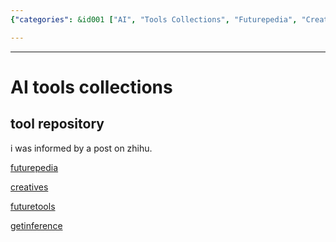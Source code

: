 ```yaml
---
{"categories": &id001 ["AI", "Tools Collections", "Futurepedia", "Creatives", "Futuretools", "Zhihu", "Getinference"], "category": "AI tools collections", "date": "2023-12-22 23:52:59", "description": "This article highlights various AI tools collections, including Futurepedia, Creatives, and Futuretools. It also refers to a Zhihu post and Getinference.", "tags": *id001, "title": "AI tools collections"}

---
```


------

# AI tools collections

## tool repository

i was informed by a post on zhihu.

[futurepedia](https://www.futurepedia.io/)

[creatives](https://www.creaitives.com/tools)

[futuretools](https://www.futuretools.io/)

[getinference](https://airadar.getinference.com/)

